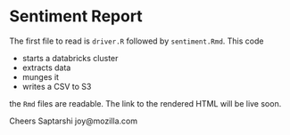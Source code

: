 # Sentiment Report

The first file to read is `driver.R` followed by `sentiment.Rmd`. This code 

- starts a databricks cluster
- extracts data
- munges it
- writes a CSV to S3

the `Rmd` files are readable. The link to the rendered HTML will be live soon.

Cheers
Saptarshi
joy@mozilla.com
